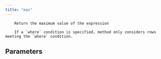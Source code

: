 ```yaml
---
title: "max"
---
```


        Return the maximum value of the expression

        If a `where` condition is specified, method only considers rows meeting the `where` condition.
        

## Parameters
<ParamField body="where" type="BooleanValue | None" required="false" >
</ParamField>
